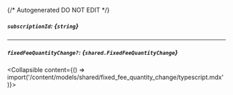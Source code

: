 {/* Autogenerated DO NOT EDIT  */}

##### `subscriptionId`: *{`string`}*

---
##### `fixedFeeQuantityChange?`: *{`shared.FixedFeeQuantityChange`}*
<Collapsible content={() => import('/content/models/shared/fixed_fee_quantity_change/typescript.mdx')}>
</Collapsible>

